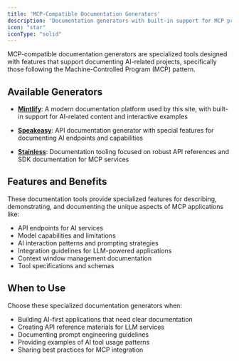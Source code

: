 ```yaml
---
title: 'MCP-Compatible Documentation Generators'
description: 'Documentation generators with built-in support for MCP projects'
icon: "star"
iconType: "solid"
---
```


MCP-compatible documentation generators are specialized tools designed with features that support documenting AI-related projects, specifically those following the Machine-Controlled Program (MCP) pattern.

## Available Generators

- <Icon icon="leaf" iconType="solid" /> **[Mintlify](https://mintlify.com/)**: A modern documentation platform used by this site, with built-in support for AI-related content and interactive examples

- <Icon icon="microphone-alt" iconType="solid" /> **[Speakeasy](https://www.speakeasyapi.dev/)**: API documentation generator with special features for documenting AI endpoints and capabilities

- <Icon icon="shield-alt" iconType="solid" /> **[Stainless](https://stainlessapi.com/)**: Documentation tooling focused on robust API references and SDK documentation for MCP services

## Features and Benefits

These documentation tools provide specialized features for describing, demonstrating, and documenting the unique aspects of MCP applications like:

- API endpoints for AI services
- Model capabilities and limitations
- AI interaction patterns and prompting strategies
- Integration guidelines for LLM-powered applications
- Context window management documentation
- Tool specifications and schemas

## When to Use

Choose these specialized documentation generators when:

- Building AI-first applications that need clear documentation
- Creating API reference materials for LLM services
- Documenting prompt engineering guidelines
- Providing examples of AI tool usage patterns
- Sharing best practices for MCP integration 